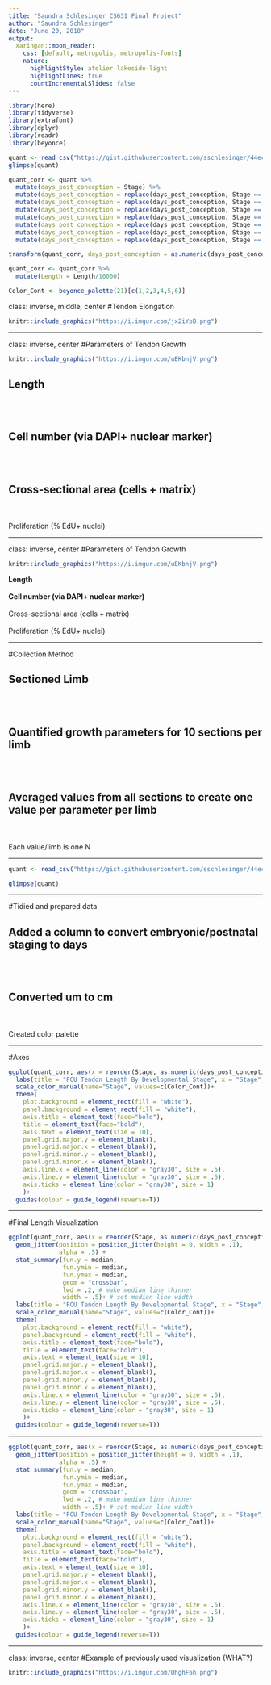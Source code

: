 ```yaml
---
title: "Saundra Schlesinger CS631 Final Project"
author: "Saundra Schlesinger"
date: "June 20, 2018"
output: 
  xaringan::moon_reader:
    css: [default, metropolis, metropolis-fonts]
    nature:
      highlightStyle: atelier-lakeside-light
      highlightLines: true
      countIncrementalSlides: false
---
```



```r
library(here)
library(tidyverse)
library(extrafont)
library(dplyr)
library(readr)
library(beyonce)
```

```r
quant <- read_csv("https://gist.githubusercontent.com/sschlesinger/44ec0c892ce0bf0d78e750bc78e2aef7/raw/bba5617841b28de26a569c5a0dd10d2cd7933fc9/TendonQuant.csv")
glimpse(quant)
```

```r
quant_corr <- quant %>%
  mutate(days_post_conception = Stage) %>%
  mutate(days_post_conception = replace(days_post_conception, Stage == "E14.5", 14.5)) %>%
  mutate(days_post_conception = replace(days_post_conception, Stage == "E16.5", 16.5)) %>%
  mutate(days_post_conception = replace(days_post_conception, Stage == "E18.5", 18.5)) %>%
  mutate(days_post_conception = replace(days_post_conception, Stage == "P0", 19)) %>%
  mutate(days_post_conception = replace(days_post_conception, Stage == "P10", 29)) %>%
  mutate(days_post_conception = replace(days_post_conception, Stage == "P30", 49)) %>%
  mutate(days_post_conception = replace(days_post_conception, Stage == "P100", 119))
```

```r
transform(quant_corr, days_post_conception = as.numeric(days_post_conception))
```

```r
quant_corr <- quant_corr %>%
  mutate(Length = Length/10000)
```

```r
Color_Cont <- beyonce_palette(21)[c(1,2,3,4,5,6)]
```


class: inverse, middle, center
#Tendon Elongation
```r
knitr::include_graphics("https://i.imgur.com/jx2iYpB.png")
```

---

class: inverse, center
#Parameters of Tendon Growth
```r
knitr::include_graphics("https://i.imgur.com/uEKbnjV.png")
```

Length
--
<br></br>Cell number (via DAPI+ nuclear marker)
--
<br></br>Cross-sectional area (cells + matrix)
--
<br></br>Proliferation (% EdU+ nuclei)

---

class: inverse, center
#Parameters of Tendon Growth
```r
knitr::include_graphics("https://i.imgur.com/uEKbnjV.png")
```

<b>Length
<br></br> Cell number (via DAPI+ nuclear marker)
</b>
<br></br>Cross-sectional area (cells + matrix)
<br></br>Proliferation (% EdU+ nuclei)

---

#Collection Method

Sectioned Limb
--
<br></br>Quantified growth parameters for 10 sections per limb
--
<br></br>Averaged values from all sections to create one value per parameter per limb
--
<br></br>Each value/limb is one N

---

```r
quant <- read_csv("https://gist.githubusercontent.com/sschlesinger/44ec0c892ce0bf0d78e750bc78e2aef7/raw/bba5617841b28de26a569c5a0dd10d2cd7933fc9/TendonQuant.csv")
```

```r
glimpse(quant)
```

---

#Tidied and prepared data

Added a column to convert embryonic/postnatal staging to days
--
<br></br>Converted um to cm
--
<br></br>Created color palette

---

#Axes
```r
ggplot(quant_corr, aes(x = reorder(Stage, as.numeric(days_post_conception)), y = Length, color=fct_reorder2(Stage,days_post_conception,Length))) +
  labs(title = "FCU Tendon Length By Developmental Stage", x = "Stage", y = "Averaged Length (cm)") +
  scale_color_manual(name="Stage", values=c(Color_Cont))+
  theme(
    plot.background = element_rect(fill = "white"),
    panel.background = element_rect(fill = "white"),
    axis.title = element_text(face="bold"), 
    title = element_text(face="bold"), 
    axis.text = element_text(size = 10), 
    panel.grid.major.y = element_blank(), 
    panel.grid.major.x = element_blank(), 
    panel.grid.minor.y = element_blank(), 
    panel.grid.minor.x = element_blank(), 
    axis.line.x = element_line(color = "gray30", size = .5), 
    axis.line.y = element_line(color = "gray30", size = .5), 
    axis.ticks = element_line(color = "gray30", size = 1)
    )+
  guides(colour = guide_legend(reverse=T))
```

---

#Final Length Visualization
```r
ggplot(quant_corr, aes(x = reorder(Stage, as.numeric(days_post_conception)), y = Length, color=fct_reorder2(Stage,days_post_conception,Length))) +
  geom_jitter(position = position_jitter(height = 0, width = .1),
              alpha = .5) + 
  stat_summary(fun.y = median, 
               fun.ymin = median, 
               fun.ymax = median, 
               geom = "crossbar", 
               lwd = .2, # make median line thinner
               width = .5)+ # set median line width
  labs(title = "FCU Tendon Length By Developmental Stage", x = "Stage", y = "Averaged Length (cm)") +
  scale_color_manual(name="Stage", values=c(Color_Cont))+
  theme(
    plot.background = element_rect(fill = "white"),
    panel.background = element_rect(fill = "white"),
    axis.title = element_text(face="bold"), 
    title = element_text(face="bold"), 
    axis.text = element_text(size = 10), 
    panel.grid.major.y = element_blank(), 
    panel.grid.major.x = element_blank(), 
    panel.grid.minor.y = element_blank(), 
    panel.grid.minor.x = element_blank(), 
    axis.line.x = element_line(color = "gray30", size = .5), 
    axis.line.y = element_line(color = "gray30", size = .5), 
    axis.ticks = element_line(color = "gray30", size = 1)
    )+
  guides(colour = guide_legend(reverse=T))
```

---

```r
ggplot(quant_corr, aes(x = reorder(Stage, as.numeric(days_post_conception)), y = Length, color=fct_reorder2(Stage,days_post_conception,Length))) +
  geom_jitter(position = position_jitter(height = 0, width = .1),
              alpha = .5) + 
  stat_summary(fun.y = median, 
               fun.ymin = median, 
               fun.ymax = median, 
               geom = "crossbar", 
               lwd = .2, # make median line thinner
               width = .5)+ # set median line width
  labs(title = "FCU Tendon Length By Developmental Stage", x = "Stage", y = "Averaged Length (cm)") +
  scale_color_manual(name="Stage", values=c(Color_Cont))+
  theme(
    plot.background = element_rect(fill = "white"),
    panel.background = element_rect(fill = "white"),
    axis.title = element_text(face="bold"), 
    title = element_text(face="bold"), 
    axis.text = element_text(size = 10), 
    panel.grid.major.y = element_blank(), 
    panel.grid.major.x = element_blank(), 
    panel.grid.minor.y = element_blank(), 
    panel.grid.minor.x = element_blank(), 
    axis.line.x = element_line(color = "gray30", size = .5), 
    axis.line.y = element_line(color = "gray30", size = .5), 
    axis.ticks = element_line(color = "gray30", size = 1)
    )+
  guides(colour = guide_legend(reverse=T))
```

---

class: inverse, center
#Example of previously used visualization (WHAT?)

```r
knitr::include_graphics("https://i.imgur.com/OhghF6h.png")
```